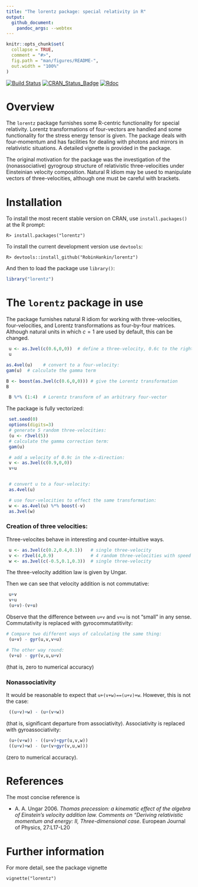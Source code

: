 ---
title: "The lorentz package: special relativity in R"
output:
  github_document:
    pandoc_args: --webtex
---

<!-- README.md is generated from README.Rmd. Please edit that file -->

```{r setup, include = FALSE}
knitr::opts_chunk$set(
  collapse = TRUE,
  comment = "#>",
  fig.path = "man/figures/README-",
  out.width = "100%"
)
```

<!-- badges: start -->
[![Build Status](https://travis-ci.org/RobinHankin/lorentz.svg?branch=master)](https://travis-ci.org/RobinHankin/lorentz)
[![CRAN_Status_Badge](https://www.r-pkg.org/badges/version/lorentz)](https://cran.r-project.org/package=lorentz)
[![Rdoc](http://www.rdocumentation.org/badges/version/lorentz)](http://www.rdocumentation.org/packages/lorentz)
<!-- badges: end -->


# Overview


The ```lorentz``` package furnishes some R-centric functionality for
special relativity.  Lorentz transformations of four-vectors are
handled and some functionality for the stress energy tensor is given.
The package deals with four-momentum and has facilities for dealing
with photons and mirrors in relativistic situations.  A detailed
vignette is provided in the package.

The original motivation for the package was the investigation of the
(nonassociative) gyrogroup structure of relativistic three-velocities
under Einsteinian velocity composition.  Natural R idiom may be used
to manipulate vectors of three-velocities, although one must be
careful with brackets.


# Installation

To install the most recent stable version on CRAN, use
```install.packages()``` at the R prompt:

```
R> install.packages("lorentz")
```


To install the current development version use ```devtools```:

```
R> devtools::install_github("RobinHankin/lorentz")
```

And then to load the package use ```library()```:


```{r,message=FALSE}
library("lorentz")
```


# The ```lorentz``` package in use

The package furnishes natural R idiom for working with
three-velocities, four-velocities, and Lorentz transformations as
four-by-four matrices.  Although natural units in which $c=1$ are used
by default, this can be changed.


```{r}
 u <- as.3vel(c(0.6,0,0))  # define a three-velocity, 0.6c to the right
 u

as.4vel(u)    # convert to a four-velocity:
gam(u)  # calculate the gamma term

B <- boost(as.3vel(c(0.6,0,0))) # give the Lorentz transformation
B

 B %*% (1:4)  # Lorentz transform of an arbitrary four-vector
```

The package is fully vectorized:

```{r}
 set.seed(0)
 options(digits=3)
 # generate 5 random three-velocities:
 (u <- r3vel(5))
 # calculate the gamma correction term:
 gam(u)

 # add a velocity of 0.9c in the x-direction:
 v <- as.3vel(c(0.9,0,0))
 v+u


 # convert u to a four-velocity:
 as.4vel(u)

 # use four-velocities to effect the same transformation:
 w <- as.4vel(u) %*% boost(-v)
 as.3vel(w)
```


### Creation of three velocities:

Three-velocites behave in interesting and counter-intuitive ways.


```{r}
 u <- as.3vel(c(0.2,0.4,0.1))   # single three-velocity
 v <- r3vel(4,0.9)              # 4 random three-velocities with speed 0.9
 w <- as.3vel(c(-0.5,0.1,0.3))  # single three-velocity
```

The three-velocity addition law is given by Ungar.

Then we can see that velocity addition is not commutative:

```{r}
 u+v
 v+u
 (u+v)-(v+u)
```

Observe that the difference between ```u+v``` and ```v+u``` is not
"small" in any sense. Commutativity is replaced with gyrocommutatitivity:

```{r}
# Compare two different ways of calculating the same thing:
 (u+v) - gyr(u,v,v+u)  

# The other way round:
 (v+u) - gyr(v,u,u+v)
``` 

(that is, zero to numerical accuracy)

### Nonassociativity

It would be reasonable to expect that ```u+(v+w)==(u+v)+w```.
However, this is not the case:
 
```{r}
 ((u+v)+w) - (u+(v+w))
``` 

(that is, significant departure from associativity).
Associativity is replaced with gyroassociativity:

```{r}
 (u+(v+w)) - ((u+v)+gyr(u,v,w))
 ((u+v)+w) - (u+(v+gyr(v,u,w)))
```

(zero to numerical accuracy).


# References

The most concise reference is

*  A. A. Ungar 2006. _Thomas precession: a kinematic effect of the algebra of Einstein's velocity addition law.  Comments on "Deriving relativistic momentum and energy: II,  Three-dimensional case_.  European Journal of Physics, 27:L17-L20


# Further information
For more detail, see the package vignette

```
vignette("lorentz")
``` 
 

